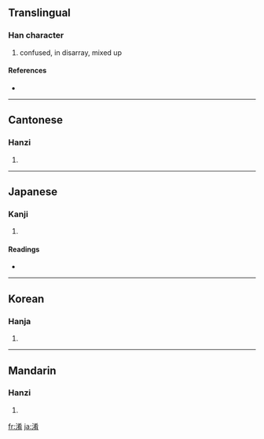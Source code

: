 ==Translingual==

===Han character===
{{Han char|rn=85|rad=水|as=08|sn=11|four=3412<sub>7</sub>|canj=水大大月 (EKKB)}}

# confused, in disarray, mixed up

====References====
* {{Han ref|kx=0629.070|dkj=17619|dj=1031.030|hdz=31654.010|uh=6DC6|ud=28102|bh=B263|bd=45667}}

----

==Cantonese==

===Hanzi===
{{yue-hanzi|jyut=|y=ngaau4}}

# {{defn|Cantonese}}

----

==Japanese==

===Kanji===
{{ja-kanji|grade=|rs=水08}}

# {{defn|Japanese}}

====Readings====
* {{ja-readings|on=[[こう]] (kō)|kun=[[まじる]] (majiru)}}

----

==Korean==

===Hanja===
{{ko-hanja|hangeul=효|eumhun=|rv=hyo|mr=hyo|y=hyo}}

# {{defn|Korean}}

----

==Mandarin==

===Hanzi===
{{cmn-hanzi|pin=[[yáo]] ([[yao2]]), [[xiáo]] ([[xiao2]])|wg=yao<sup>2</sup>}}

# {{defn|Mandarin}}

[[fr:淆]]
[[ja:淆]]